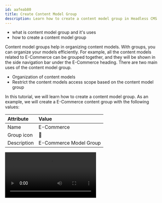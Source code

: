 ```yaml
---
id: aafeab80
title: Create Content Model Group
description: Learn how to create a content model group in Headless CMS.
---
```



<Alert type="success" title="WHAT YOU'LL LEARN">

- what is content model group and it's uses
- how to create a content model group

</Alert>

Content model groups help in organizing content models. With groups, you can organize your models efficiently.
For example, all the content models related to E-Commerce can be grouped together,
and they will be shown in the side navigation bar under the E-Commerce heading. There are two main uses of
the content model group.

- Organization of content models
- Restrict the content models access scope based on the content model group

In this tutorial, we will learn how to create a content model group.
As an example, we will create a E-Commerce content group with the following values:

| Attribute   | Value                  |
| :---------- | :--------------------- |
| Name        | E-Commerce             |
| Group icon  | 🛒                     |
| Description | E-Commerce Model Group |

<Video src={createContentModelGroup} controls={true} />

1. From the **Side Menu**, Click **Headless CMS** > **Groups**.
2. Click **+ NEW GROUP**.

   ✔️ The New content model group section opens.

3. In the **Name** textbox, type **E-Commerce**.
4. In the **Group icon**, select **shopping-cart** icon (🛒).
5. In the **Description** textbox, type **E-Commerce Model Group**.
6. Click **SAVE CONTENT MODEL GROUP**.
7. Congratulations! You have created your first content model group.
